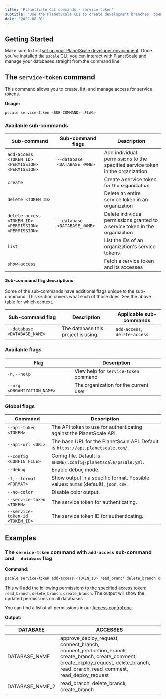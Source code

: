 ```yaml
---
title: 'PlanetScale CLI commands - service-token'
subtitle: 'Use the PlanetScale CLI to create development branches, open deploy requests, and make non-blocking schema changes directly from your terminal.'
date: '2022-08-02'
---
```


## Getting Started

Make sure to first [set up your PlanetScale developer environment](/docs/concepts/planetscale-environment-setup). Once you've installed the `pscale` CLI, you can interact with PlanetScale and manage your databases straight from the command line.

## The `service-token` command

This command allows you to create, list, and manage access for service tokens.

**Usage:**

```bash
pscale service-token <SUB-COMMAND> <FLAG>
```

### Available sub-commands

| **Sub-command**                                      | **Sub-command flags**        | **Description**                                                               |
| ---------------------------------------------------- | ---------------------------- | ----------------------------------------------------------------------------- |
| `add-access <TOKEN_ID> <PERMISSION> <PERMISSION>`    | `--database <DATABASE_NAME>` | Add individual permissions to the specified service token in the organization |
| `create`                                             |                              | Create a service token for the organization                                   |
| `delete <TOKEN_ID>`                                  |                              | Delete an entire service token in an organization                             |
| `delete-access <TOKEN_ID> <PERMISSION> <PERMISSION>` | `--database <DATABASE_NAME>` | Delete individual permissions granted to a service token in the organization  |
| `list`                                               |                              | List the IDs of an organization's service tokens                              |
| `show-access`                                        |                              | Fetch a service token and its accesses                                        |

#### Sub-command flag descriptions

Some of the sub-commands have additional flags unique to the sub-command. This section covers what each of those does. See the above table for which context.

| **Sub-command flag**         | **Description**                     | **Applicable sub-commands**   |
| ---------------------------- | ----------------------------------- | ----------------------------- |
| `--database <DATABASE_NAME>` | The database this project is using. | `add-access`, `delete-access` |

### Available flags

| **Flag**                    | **Description**                       |
| --------------------------- | ------------------------------------- |
| `-h`, `--help`              | View help for `service-token` command |
| `--org <ORGANIZATION_NAME>` | The organization for the current user |

### Global flags

| **Command**                     | **Description**                                                                      |
| ------------------------------- | ------------------------------------------------------------------------------------ |
| `--api-token <TOKEN>`           | The API token to use for authenticating against the PlanetScale API.                 |
| `--api-url <URL>`               | The base URL for the PlanetScale API. Default is `https://api.planetscale.com/`.     |
| `--config <CONFIG_FILE>`        | Config file. Default is `$HOME/.config/planetscale/pscale.yml`.                      |
| `--debug`                       | Enable debug mode.                                                                   |
| `-f`, `--format <FORMAT>`       | Show output in a specific format. Possible values: `human` (default), `json`, `csv`. |
| `--no-color`                    | Disable color output.                                                                |
| `--service-token <TOKEN>`       | The service token for authenticating.                                                |
| `--service-token-id <TOKEN_ID>` | The service token ID for authenticating.                                             |

## Examples

### The `service-token` command with `add-access` sub-command and `--database` flag

**Command:**

```bash
pscale service-token add-access <TOKEN_ID> read_branch delete_branch create_branch --database <DATABASE_NAME_2>
```

This will add the following permissions to the specified access token: `read_branch`, `delete_branch`, `create_branch`. The output will show the updated permissions on all databases.

You can find a list of all permissions in our [Access control doc](/docs/reference/planetscale-cli#service-tokens-in-organizations).

**Output:**

| DATABASE        | ACCESSES                                                                                                                                                                               |
| --------------- | -------------------------------------------------------------------------------------------------------------------------------------------------------------------------------------- |
| DATABASE_NAME   | approve_deploy_request, connect_branch, connect_production_branch, create_branch, create_comment, create_deploy_request, delete_branch, read_branch, read_comment, read_deploy_request |
| DATABASE_NAME_2 | read_branch, delete_branch, create_branch                                                                                                                                              |
